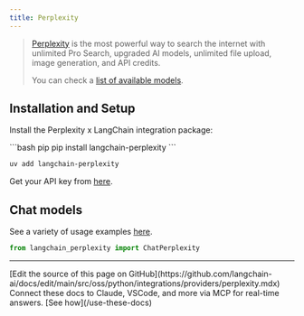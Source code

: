 ```yaml
---
title: Perplexity
---
```


>[Perplexity](https://www.perplexity.ai/pro) is the most powerful way to search
> the internet with unlimited Pro Search, upgraded AI models, unlimited file upload,
> image generation, and API credits.
>
> You can check a [list of available models](https://docs.perplexity.ai/docs/model-cards).

## Installation and Setup

Install the Perplexity x LangChain integration package:

<CodeGroup>
```bash pip
pip install langchain-perplexity
```

```bash uv
uv add langchain-perplexity
```
</CodeGroup>

Get your API key from [here](https://docs.perplexity.ai/docs/getting-started).

## Chat models

See a variety of usage examples [here](/oss/python/integrations/chat/perplexity).

```python
from langchain_perplexity import ChatPerplexity
```

---

<Callout icon="pen-to-square" iconType="regular">
    [Edit the source of this page on GitHub](https://github.com/langchain-ai/docs/edit/main/src/oss/python/integrations/providers/perplexity.mdx)
</Callout>
<Tip icon="terminal" iconType="regular">
    Connect these docs to Claude, VSCode, and more via MCP for    real-time answers. [See how](/use-these-docs)
</Tip>
